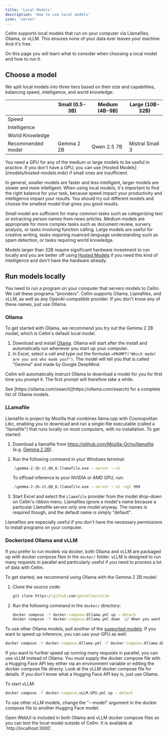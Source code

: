 ```yaml
---
title: 'Local Models'
description: 'How to use local models'
icon: 'server'
---
```


Cellm supports local models that run on your computer via Llamafiles, Ollama, or vLLM. This ensures none of your data ever leaves your machine. And it's free. 

On this page you will learn what to consider when choosing a local model and how to run it.

## Choose a model
We split local models into three tiers based on their size and capabilities, balancing speed, intelligence, and world knowledge:

|              | Small (0.5-3B) | Medium (4B-9B) | Large (10B-32B) |
| ------------ | -------------- | -------------- | --------------- |
| Speed        | <Icon icon="star" iconType="solid" /><Icon icon="star" iconType="solid" /><Icon icon="star" iconType="solid" />  | <Icon icon="star" iconType="solid" /><Icon icon="star" iconType="solid" />             | <Icon icon="star" iconType="solid" /> | 
| Intelligence  | <Icon icon="star" iconType="solid" /> | <Icon icon="star" iconType="solid" /><Icon icon="star" iconType="solid" /> | <Icon icon="star" iconType="solid" /><Icon icon="star" iconType="solid" /><Icon icon="star" iconType="solid" />  | 
| World Knowledge | <Icon icon="star" iconType="regular" /> | <Icon icon="star" iconType="solid" /> | <Icon icon="star" iconType="solid" /><Icon icon="star" iconType="solid" /> |
| Recommended model | Gemma 2 2B | Qwen 2.5 7B | Mistral Small 3 |

<Tip>
You need a GPU for any of the medium or large models to be useful in practice. If you don't have a GPU, you can use [Hosted Models](/models/hosted-models.mdx) if small ones are insufficient.
</Tip>


In general, smaller models are faster and less intelligent, larger models are slower and more intelligent. When using local models, it's important to find the right balance for your task, because speed impact your productivity and intelligence impact your results. You should try out different models and choose the smallest model that gives you good results. 

Small model are sufficient for many common tasks such as categorizing text or extracting person names from news articles. Medium models are appropriate for more complex tasks such as document review, survery analysis, or tasks involving function calling. Large models are useful for creative writing, tasks requiring nuanced language understanding such as spam detection, or tasks requiring world knowledge. 

Models larger than 32B require significant hardware investment to run locally and you are better off using [Hosted Models](/models/hosted-models.mdx) if you need this kind of intelligence and don't have the hardware already.

## Run models locally
You need to run a program on your computer that servers models to Cellm. We call these programs "providers". Cellm supports Ollama, Llamafiles, and vLLM, as well as any OpenAI-compatible provider. If you don't know any of these names, just use Ollama.

### Ollama 

To get started with Ollama, we recommend you try out the Gemma 2 2B model, which is Cellm's default local model. 

1. Download and install [Ollama](https://ollama.com/). Ollama will start after the install and automatically run whenever you start up your computer.
2. In Excel, select a cell and type out the formulas `=PROMPT("Which model are you and who made you?")`. The model will tell you that is called "Gemma" and made by Google DeepMind.

Cellm will automatically instruct Ollama to download a model for you for first time you prompt it. The first prompt will therefore take a while.

<Info>
See [https://ollama.com/search](https://ollama.com/search) for a complete list of Ollama models.
</Info>

### LLamafile

Llamafile is project by Mozilla that combines llama.cpp with Cosmopolitan Libc, enabling you to download and run a single-file executable (called a "llamafile") that runs locally on most computers, with no installation. To get started:

1. Download a llamafile from https://github.com/Mozilla-Ocho/llamafile (e.g. [Gemma 2 2B](https://huggingface.co/Mozilla/gemma-2-2b-it-llamafile/blob/main/gemma-2-2b-it.Q6_K.llamafile?download=true)).
2. Run the following command in your Windows terminal:
    ```cmd
    .\gemma-2-2b-it.Q6_K.llamafile.exe --server --v2
    ```

    To offload inference to your NVIDIA or AMD GPU, run:

    ```cmd
    .\gemma-2-2b-it.Q6_K.llamafile.exe --server --v2 -ngl 999
    ```

3. Start Excel and select the `Llamafile` provider from the model drop-down on Cellm's ribbon menu. Llamafiles ignore a model's name because a particular Llamafile serves only one model anyway. The names is required though, and the default name is simply "default".

<Tip>
Llamafiles are especially useful if you don't have the necessary permissions to install programs on your computer.
</Tip>

### Dockerized Ollama and vLLM

If you prefer to run models via docker, both Ollama and vLLM are packaged up with docker compose files in the `docker/` folder. vLLM is designed to run many requests in parallel and particularly useful if you need to process a lot of data with Cellm.

To get started, we recommend using Ollama with the Gemma 2 2B model:

1. Clone the source code:
   ```cmd
   git clone https://github.com/getcellm/cellm
   ```

2. Run the following command in the `docker/` directory:   
   ```cmd
   docker compose -f docker-compose.Ollama.yml up --detach
   docker compose -f docker-compose.Ollama.yml down  // When you want to shut it down
   ```

To use other Ollama models, pull another of the [supported models](https://ollama.com/search). If you want to speed up inference, you can use your GPU as well:

```cmd
docker compose -f docker-compose.Ollama.yml -f docker-compose.Ollama.GPU.yml up --detach
```

If you want to further speed up running many requests in parallel, you can use vLLM instead of Ollama. You must supply the docker compose file with a Hugging Face API key either via an environment variable or editing the docker compose file directy. Look at the vLLM docker compose file for details. If you don't know what a Hugging Face API key is, just use Ollama. 

To start vLLM:

```cmd
docker compose -f docker-compose.vLLM.GPU.yml up --detach
```

To use other vLLM models, change the "--model" argument in the docker compose file to another Hugging Face model.

<Tip>
Open WebUI is included in both Ollama and vLLM docker compose files so you can test the local model outside of Cellm. It is available at `http://localhost:3000`.
</Tip>